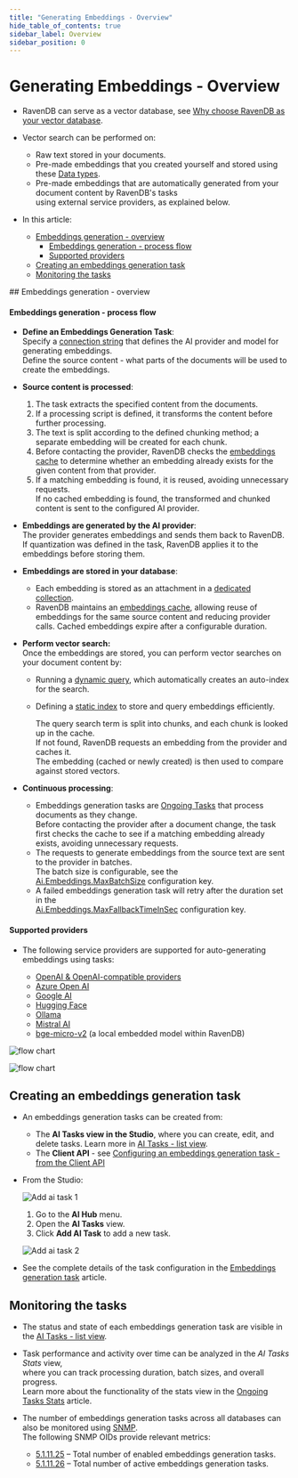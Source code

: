 ```yaml
---
title: "Generating Embeddings - Overview"
hide_table_of_contents: true
sidebar_label: Overview
sidebar_position: 0
---
```



# Generating Embeddings - Overview
<Admonition type="note" title="">

* RavenDB can serve as a vector database, see [Why choose RavenDB as your vector database](../../ai-integration/vector-search/ravendb-as-vector-database.mdx#why-choose-ravendb-as-your-vector-database).

* Vector search can be performed on:   
   * Raw text stored in your documents.   
   * Pre-made embeddings that you created yourself and stored using these [Data types](../../ai-integration/vector-search/data-types-for-vector-search.mdx#numerical-data).  
   * Pre-made embeddings that are automatically generated from your document content by RavenDB's tasks  
     using external service providers, as explained below.
* In this article:
  * [Embeddings generation - overview](../../ai-integration/generating-embeddings/overview.mdx#embeddings-generation---overview)
     * [Embeddings generation - process flow](../../ai-integration/generating-embeddings/overview.mdx#embeddings-generation---process-flow)
     * [Supported providers](../../ai-integration/generating-embeddings/overview.mdx#supported-providers)
  * [Creating an embeddings generation task](../../ai-integration/generating-embeddings/overview.mdx#creating-an-embeddings-generation-task)
  * [Monitoring the tasks](../../ai-integration/generating-embeddings/overview.mdx#monitoring-the-tasks)

</Admonition>
## Embeddings generation - overview

<Admonition type="note" title="">

#### Embeddings generation - process flow
* **Define an Embeddings Generation Task**:  
  Specify a [connection string](../../ai-integration/connection-strings/connection-strings-overview.mdx) that defines the AI provider and model for generating embeddings.  
  Define the source content - what parts of the documents will be used to create the embeddings.  

* **Source content is processed**:  
  1. The task extracts the specified content from the documents.  
  2. If a processing script is defined, it transforms the content before further processing.  
  3. The text is split according to the defined chunking method; a separate embedding will be created for each chunk.  
  4. Before contacting the provider, RavenDB checks the [embeddings cache](../../ai-integration/generating-embeddings/embedding-collections.mdx#the-embeddings-cache-collection)
     to determine whether an embedding already exists for the given content from that provider.
  5. If a matching embedding is found, it is reused, avoiding unnecessary requests.  
     If no cached embedding is found, the transformed and chunked content is sent to the configured AI provider.  

* **Embeddings are generated by the AI provider**:  
  The provider generates embeddings and sends them back to RavenDB.  
  If quantization was defined in the task, RavenDB applies it to the embeddings before storing them.

* **Embeddings are stored in your database**:  
  * Each embedding is stored as an attachment in a [dedicated collection](../../ai-integration/generating-embeddings/embedding-collections.mdx#the-embeddings-collection).  
  * RavenDB maintains an [embeddings cache](../../ai-integration/generating-embeddings/embedding-collections.mdx#the-embeddings-cache-collection),
    allowing reuse of embeddings for the same source content and reducing provider calls.
    Cached embeddings expire after a configurable duration.

* **Perform vector search:**  
  Once the embeddings are stored, you can perform vector searches on your document content by:  
  * Running a [dynamic query](../../ai-integration/vector-search/vector-search-using-dynamic-query.mdx#querying-pre-made-embeddings-generated-by-tasks), which automatically creates an auto-index for the search.  
  * Defining a [static index](../../ai-integration/vector-search/vector-search-using-static-index.mdx#indexing-pre-made-text-embeddings) to store and query embeddings efficiently.  

      The query search term is split into chunks, and each chunk is looked up in the cache.  
      If not found, RavenDB requests an embedding from the provider and caches it.  
      The embedding (cached or newly created) is then used to compare against stored vectors. 

* **Continuous processing**:  
  * Embeddings generation tasks are [Ongoing Tasks](../../studio/database/tasks/ongoing-tasks/general-info.mdx) that process documents as they change.  
    Before contacting the provider after a document change, the task first checks the cache to see if a matching embedding already exists, avoiding unnecessary requests.
  * The requests to generate embeddings from the source text are sent to the provider in batches.  
    The batch size is configurable, see the [Ai.Embeddings.MaxBatchSize](../../server/configuration/ai-integration-configuration.mdx#aiembeddingsmaxbatchsize) configuration key.  
  * A failed embeddings generation task will retry after the duration set in the  
    [Ai.Embeddings.MaxFallbackTimeInSec](../../server/configuration/ai-integration-configuration.mdx#aiembeddingsmaxfallbacktimeinsec) configuration key.

</Admonition>
<Admonition type="note" title="">

#### Supported providers
* The following service providers are supported for auto-generating embeddings using tasks:

    * [OpenAI & OpenAI-compatible providers](../../ai-integration/connection-strings/open-ai.mdx)
    * [Azure Open AI](../../ai-integration/connection-strings/azure-open-ai.mdx)
    * [Google AI](../../ai-integration/connection-strings/google-ai.mdx)
    * [Hugging Face](../../ai-integration/connection-strings/hugging-face.mdx)
    * [Ollama](../../ai-integration/connection-strings/ollama.mdx)
    * [Mistral AI](../../ai-integration/connection-strings/mistral-ai.mdx)
    * [bge-micro-v2](../../ai-integration/connection-strings/embedded.mdx) (a local embedded model within RavenDB)

</Admonition>

![flow chart](./assets/embeddings-generation-task-flow.png)

![flow chart](./assets/vector-search-flow.png)



## Creating an embeddings generation task

* An embeddings generation tasks can be created from:
    * The **AI Tasks view in the Studio**, where you can create, edit, and delete tasks. Learn more in [AI Tasks - list view](../../ai-integration/ai-tasks-list-view.mdx).
    * The **Client API** - see [Configuring an embeddings generation task - from the Client API](../../ai-integration/generating-embeddings/embeddings-generation-task.mdx#configuring-an-embeddings-generation-task---from-the-client-api)
* From the Studio:  

     ![Add ai task 1](./assets/add-ai-task-1.png)

     1. Go to the **AI Hub** menu.
     2. Open the **AI Tasks** view.
     3. Click **Add AI Task** to add a new task.

     ![Add ai task 2](./assets/add-ai-task-2.png)

* See the complete details of the task configuration in the [Embeddings generation task](../../ai-integration/generating-embeddings/embeddings-generation-task.mdx) article.



## Monitoring the tasks

* The status and state of each embeddings generation task are visible in the [AI Tasks - list view](../../ai-integration/ai-tasks-list-view.mdx).

* Task performance and activity over time can be analyzed in the _AI Tasks Stats_ view,  
  where you can track processing duration, batch sizes, and overall progress.  
  Learn more about the functionality of the stats view in the [Ongoing Tasks Stats](../../studio/database/stats/ongoing-tasks-stats/overview.mdx) article.

* The number of embeddings generation tasks across all databases can also be monitored using [SNMP](../../server/administration/snmp/snmp-overview.mdx).  
  The following SNMP OIDs provide relevant metrics:
  * [5.1.11.25](../../server/administration/snmp/snmp-overview.mdx#511125) – Total number of enabled embeddings generation tasks.
  * [5.1.11.26](../../server/administration/snmp/snmp-overview.mdx#511126) – Total number of active embeddings generation tasks.




